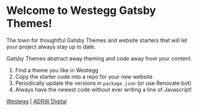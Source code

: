 # Welcome to Westegg Gatsby Themes!

The town for thoughtful Gatsby Themes and website starters that will let your project always stay up to date.

Gatsby Themes abstract away theming and code away from your content.

1. Find a theme you like in Westegg
2. Copy the starter code into a repo for your new website
3. Periodically update the versions in `package.json` (or use Renovate bot)
4. Always have the newest code without ever writing a line of Javascript!

[Westegg](https://github.com/adrw/westegg) | [ADRW Digital](https://adrw.xyz/)

